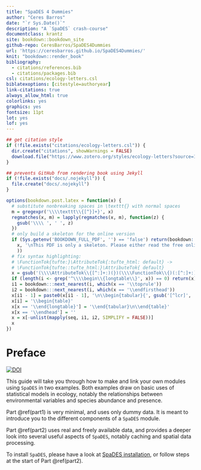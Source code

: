 ```yaml
---
title: "SpaDES 4 Dummies"
author: "Ceres Barros"
date: "`r Sys.Date()`"
description: "A `SpaDES` crash-course"
documentclass: krantz
site: bookdown::bookdown_site
github-repo: CeresBarros/SpaDES4Dummies
url: 'https://ceresbarros.github.io/SpaDES4Dummies/'
knit: "bookdown::render_book"
bibliography:
  - citations/references.bib
  - citations/packages.bib
csl: citations/ecology-letters.csl
biblatexoptions: [citestyle=authoryear]
link-citations: true
always_allow_html: true
colorlinks: yes
graphics: yes
fontsize: 11pt
lot: yes
lof: yes
---
```


```r
## get citation style
if (!file.exists("citations/ecology-letters.csl")) {
  dir.create("citations", showWarnings = FALSE)
  download.file("https://www.zotero.org/styles/ecology-letters?source=1", destfile = "citations/ecology-letters.csl")
}

## prevents GitHub from rendering book using Jekyll
if (!file.exists("docs/.nojekyll")) {
  file.create("docs/.nojekyll")
}

options(bookdown.post.latex = function(x) {
  # substitute nonbreaking spaces in \texttt{} with normal spaces
  m = gregexpr('\\\\texttt\\{[^}]+}', x)
  regmatches(x, m) = lapply(regmatches(x, m), function(z) {
    gsub('\\\\ ', ' ', z)
  })
  # only build a skeleton for the online version
  if (Sys.getenv('BOOKDOWN_FULL_PDF', '') == 'false') return(bookdown:::strip_latex_body(
    x, '\nThis PDF is only a skeleton. Please either read the free online HTML version, or purchase a hard-copy of this book.\n'
    ))
  # fix syntax highlighting:
  # \FunctionTok{tufte:}\AttributeTok{:tufte_html: default} ->
  # \FunctionTok{tufte::tufte_html:}\AttributeTok{ default}
  x = gsub('(\\\\AttributeTok\\{[^:]+:)(})(\\\\FunctionTok\\{)(:[^:]+:)', '\\1\\4\\2\\3', x)
  if (length(i <- grep('^\\\\begin\\{longtable\\}', x)) == 0) return(x)
  i1 = bookdown:::next_nearest(i, which(x == '\\toprule'))
  i2 = bookdown:::next_nearest(i, which(x == '\\endfirsthead'))
  x[i1 - 1] = paste0(x[i1 - 1], '\n\\begin{tabular}{', gsub('[^lcr]', '', gsub('.*\\[]', '', x[i])), '}')
  x[i] = '\\begin{table}'
  x[x == '\\end{longtable}'] = '\\end{tabular}\n\\end{table}'
  x[x == '\\endhead'] = ''
  x = x[-unlist(mapply(seq, i1, i2, SIMPLIFY = FALSE))]
  x
})
```

# Preface {-}

[![DOI](https://zenodo.org/badge/112410440.svg)](https://zenodo.org/badge/latestdoi/112410440)

This guide will take you through how to make and link your own modules using `SpaDES` in two examples. Both examples draw on basic uses of statistical models in ecology, notably the relationships between environmental variables and species abundance and presence. 

Part \@ref(part1) is very minimal, and uses only dummy data. It is meant to introduce you to the different components of a `SpaDES` module.

Part \@ref(part2) uses real and freely available data, and provides a deeper look into several useful aspects of `SpaDES`, notably caching and spatial data processing.

To install `SpaDES`, please have a look at [SpaDES installation](https://github.com/PredictiveEcology/SpaDES/wiki/Installation), or follow steps at the start of Part \@ref(part2).
